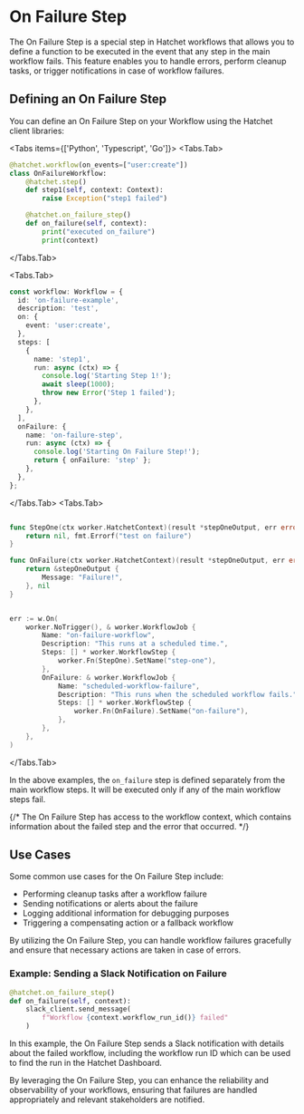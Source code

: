 
# On Failure Step

The On Failure Step is a special step in Hatchet workflows that allows you to define a function to be executed in the event that any step in the main workflow fails. This feature enables you to handle errors, perform cleanup tasks, or trigger notifications in case of workflow failures.

## Defining an On Failure Step

You can define an On Failure Step on your Workflow using the Hatchet client libraries:

<Tabs items={['Python', 'Typescript', 'Go']}>
<Tabs.Tab>
```python
@hatchet.workflow(on_events=["user:create"])
class OnFailureWorkflow:
    @hatchet.step()
    def step1(self, context: Context):
        raise Exception("step1 failed")

    @hatchet.on_failure_step()
    def on_failure(self, context):
        print("executed on_failure")
        print(context)

````
</Tabs.Tab>

<Tabs.Tab>
```typescript
const workflow: Workflow = {
  id: 'on-failure-example',
  description: 'test',
  on: {
    event: 'user:create',
  },
  steps: [
    {
      name: 'step1',
      run: async (ctx) => {
        console.log('Starting Step 1!');
        await sleep(1000);
        throw new Error('Step 1 failed');
      },
    },
  ],
  onFailure: {
    name: 'on-failure-step',
    run: async (ctx) => {
      console.log('Starting On Failure Step!');
      return { onFailure: 'step' };
    },
  },
};
````

</Tabs.Tab>
<Tabs.Tab>
```go

func StepOne(ctx worker.HatchetContext)(result *stepOneOutput, err error) {
    return nil, fmt.Errorf("test on failure")
}

func OnFailure(ctx worker.HatchetContext)(result *stepOneOutput, err error) {
    return &stepOneOutput {
        Message: "Failure!",
    }, nil
}


err := w.On(
    worker.NoTrigger(), & worker.WorkflowJob {
        Name: "on-failure-workflow",
        Description: "This runs at a scheduled time.",
        Steps: [] * worker.WorkflowStep {
            worker.Fn(StepOne).SetName("step-one"),
        },
        OnFailure: & worker.WorkflowJob {
            Name: "scheduled-workflow-failure",
            Description: "This runs when the scheduled workflow fails.",
            Steps: [] * worker.WorkflowStep {
                worker.Fn(OnFailure).SetName("on-failure"),
            },
        },
    },
)

````
</Tabs.Tab>
</Tabs>

In the above examples, the `on_failure` step is defined separately from the main workflow steps. It will be executed only if any of the main workflow steps fail.

{/* <Callout type="info">
The On Failure Step has access to the workflow context, which contains information about the failed step and the error that occurred.
</Callout> */}

## Use Cases

Some common use cases for the On Failure Step include:

- Performing cleanup tasks after a workflow failure
- Sending notifications or alerts about the failure
- Logging additional information for debugging purposes
- Triggering a compensating action or a fallback workflow

By utilizing the On Failure Step, you can handle workflow failures gracefully and ensure that necessary actions are taken in case of errors.

### Example: Sending a Slack Notification on Failure

```python
@hatchet.on_failure_step()
def on_failure(self, context):
    slack_client.send_message(
        f"Workflow {context.workflow_run_id()} failed"
    )
````

In this example, the On Failure Step sends a Slack notification with details about the failed workflow, including the workflow run ID which can be used to find the run in the Hatchet Dashboard.

By leveraging the On Failure Step, you can enhance the reliability and observability of your workflows, ensuring that failures are handled appropriately and relevant stakeholders are notified.
